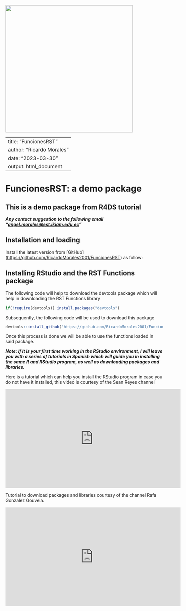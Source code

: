 ![](images/640px-Logotipo_Ikiam-01.png){width="407"}

---
title: "FuncionesRST"
author: "Ricardo Morales"
date: "2023-03-30"
output: html_document
---

# FuncionesRST: a demo package

## This is a demo package from R4DS tutorial

***Any contact suggestion to the following email "[angel.morales\@est.ikiam.edu.ec](mailto:angel.morales@est.ikiam.edu.ec){.email}"***

## Installation and loading

Install the latest version from [GitHub] (<https://github.com/RicardoMorales2001/FuncionesRST>) as follow:

## Installing RStudio and the RST Functions package

The following code will help to download the devtools package which will help in downloading the RST Functions library

```r
if(!require(devtools)) install.packages("devtools")
```

Subsequently, the following code will be used to download this package

```r
devtools::install_github("https://github.com/RicardoMorales2001/FuncionesRST")
```

Once this process is done we will be able to use the functions loaded in said package.

***Note: if it is your first time working in the RStudio environment, I will leave you with a series of tutorials in Spanish which will guide you in installing the same R and RStudio program, as well as downloading packages and libraries.***

Here is a tutorial which can help you install the RStudio program in case you do not have it installed, this video is courtesy of the Sean Reyes channel

<iframe width="560" height="315" src="https://www.youtube.com/embed/nVrm5Jf1dPk" title="YouTube video player" frameborder="0" allow="accelerometer; autoplay; clipboard-write; encrypted-media; gyroscope; picture-in-picture; web-share" allowfullscreen>

</iframe>

Tutorial to download packages and libraries courtesy of the channel Rafa Gonzalez Gouveia.

<iframe width="560" height="315" src="https://www.youtube.com/embed/Bay9FTIJaiY" title="YouTube video player" frameborder="0" allow="accelerometer; autoplay; clipboard-write; encrypted-media; gyroscope; picture-in-picture; web-share" allowfullscreen>

</iframe>
